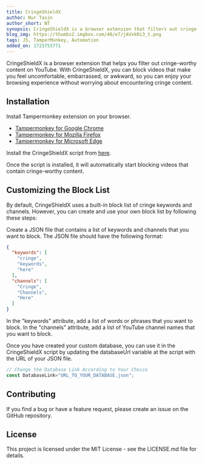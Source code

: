 ```yaml
---
title: CringeShieldX
author: Nur Tasin
author_short: NT
synopsis: CringeShieldX is a browser extension that filters out cringe-worthy YouTube content. Customize block lists, install via Tampermonkey, and enjoy cringe-free browsing.
blog_img: https://thumbs2.imgbox.com/40/e7/jAVxkRi3_t.png
tags: JS, TamperMonkey, Automation
added_on: 1723753771
---
```

CringeShieldX is a browser extension that helps you filter out cringe-worthy content on YouTube. With CringeShieldX, you can block videos that make you feel uncomfortable, embarrassed, or awkward, so you can enjoy your browsing experience without worrying about encountering cringe content.

## Installation
Install Tampermonkey extension on your browser.

- [Tampermonkey for Google Chrome](https://chrome.google.com/webstore/detail/tampermonkey/dhdgffkkebhmkfjojejmpbldmpobfkfo)
- [Tampermonkey for Mozilla Firefox](https://addons.mozilla.org/en-US/firefox/addon/tampermonkey/)
- [Tampermonkey for Microsoft Edge](https://microsoftedge.microsoft.com/addons/detail/tampermonkey/iikmkjmpaadaobahmlepeloendndfphd)

Install the CringeShieldX script from [here](https://github.com/NurTasin/CringeShieldX/blob/main/script.js).

Once the script is installed, it will automatically start blocking videos that contain cringe-worthy content.

## Customizing the Block List
By default, CringeShieldX uses a built-in block list of cringe keywords and channels. However, you can create and use your own block list by following these steps:

Create a JSON file that contains a list of keywords and channels that you want to block. The JSON file should have the following format:

```json
{
  "keywords": [
    "cringe",
    "keywords",
    "here"
  ],
  "channels": [
    "Cringe",
    "Channels",
    "Here"
  ]
}
```
In the "keywords" attribute, add a list of words or phrases that you want to block. In the "channels" attribute, add a list of YouTube channel names that you want to block.

Once you have created your custom database, you can use it in the CringeShieldX script by updating the databaseUrl variable at the script with the URL of your JSON file.

```javascript
// Change the Database Link According to Your Choice
const DatabaseLink="URL_TO_YOUR_DATABASE.json";
```

## Contributing
If you find a bug or have a feature request, please create an issue on the GitHub repository.

## License
This project is licensed under the MIT License - see the LICENSE.md file for details.